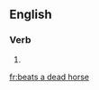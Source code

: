 ==English==

===Verb===
{{head|en|verb form}}

# {{en-third-person singular of|beat a dead horse}}

[[fr:beats a dead horse]]